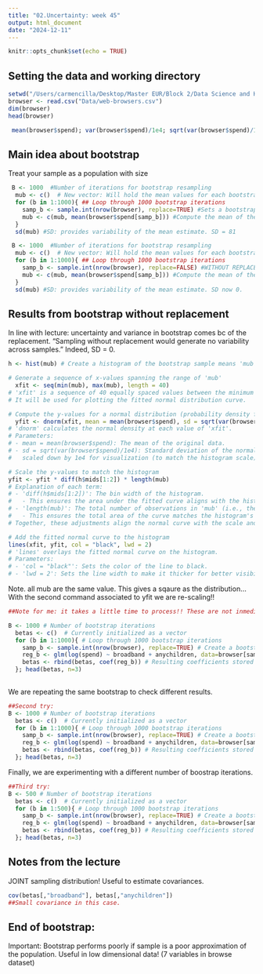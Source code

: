 ```yaml
---
title: "02.Uncertainty: week 45"
output: html_document
date: "2024-12-11"
---
```


```r
knitr::opts_chunk$set(echo = TRUE)
```

## Setting the data and working directory
```r
setwd("/Users/carmencilla/Desktop/Master EUR/Block 2/Data Science and HR Analytics/FEM11213-Coronas/")
browser <- read.csv("Data/web-browsers.csv")
dim(browser)
head(browser)
```

```r
 mean(browser$spend); var(browser$spend)/1e4; sqrt(var(browser$spend)/1e4)
```

## Main idea about bootstrap
Treat your sample as a population with size 
```r
 B <- 1000  #Number of iterations for bootstrap resampling
  mub <- c()  # New vector: Will hold the mean values for each bootstrap sample
  for (b in 1:1000){ ## Loop through 1000 bootstrap iterations
    samp_b <- sample.int(nrow(browser), replace=TRUE) #Sets a bootstrap sample by randomly sampling row indices (with replacement)
    mub <- c(mub, mean(browser$spend[samp_b])) #Compute the mean of the 'spend' column for the current bootstrap sample and the mean to the vect (mub)
  }
  sd(mub) #SD: provides variability of the mean estimate. SD = 81
```
```r
 B <- 1000  #Number of iterations for bootstrap resampling
  mub <- c()  # New vector: Will hold the mean values for each bootstrap sample
  for (b in 1:1000){ ## Loop through 1000 bootstrap iterations
    samp_b <- sample.int(nrow(browser), replace=FALSE) #WITHOUT REPLACEMENT
    mub <- c(mub, mean(browser$spend[samp_b])) #Compute the mean of the 'spend' column for the current bootstrap sample and the mean to the vect (mub)
  }
  sd(mub) #SD: provides variability of the mean estimate. SD now 0. 
```
## Results from bootstrap without replacement
  In line with lecture: uncertainty and variance in bootstrap comes bc of the replacement. 
  "Sampling without replacement would generate no variability across samples." Indeed, SD = 0. 
```r

h <- hist(mub) # Create a histogram of the bootstrap sample means 'mub'

# Generate a sequence of x-values spanning the range of 'mub'
  xfit <- seq(min(mub), max(mub), length = 40)  
# 'xfit' is a sequence of 40 equally spaced values between the minimum and maximum of 'mub'.
# It will be used for plotting the fitted normal distribution curve.

# Compute the y-values for a normal distribution (probability density function)
  yfit <- dnorm(xfit, mean = mean(browser$spend), sd = sqrt(var(browser$spend)/1e4))  
# 'dnorm' calculates the normal density at each value of 'xfit'.
# Parameters:
# - mean = mean(browser$spend): The mean of the original data.
# - sd = sqrt(var(browser$spend)/1e4): Standard deviation of the normal distribution,
#   scaled down by 1e4 for visualization (to match the histogram scale).

# Scale the y-values to match the histogram
yfit <- yfit * diff(h$mids[1:2]) * length(mub)  
# Explanation of each term:
# - 'diff(h$mids[1:2])': The bin width of the histogram.
#   - This ensures the area under the fitted curve aligns with the histogram's bin sizes.
# - 'length(mub)': The total number of observations in 'mub' (i.e., the histogram's total count).
#   - This ensures the total area of the curve matches the histogram's total area.
# Together, these adjustments align the normal curve with the scale and range of the histogram.

# Add the fitted normal curve to the histogram
lines(xfit, yfit, col = "black", lwd = 2)  
# 'lines' overlays the fitted normal curve on the histogram.
# Parameters:
# - 'col = "black"': Sets the color of the line to black.
# - 'lwd = 2': Sets the line width to make it thicker for better visibility.
```
Note. all mub are the same value. This gives a sqaure as the distribution... With the second command associated to yfit we are re-scaling!! 


```r

##Note for me: it takes a little time to process!! These are not inmediate processes!!!!

B <- 1000 # Number of bootstrap iterations
  betas <- c()  # Currently initialized as a vector
  for (b in 1:1000){ # Loop through 1000 bootstrap iterations
    samp_b <- sample.int(nrow(browser), replace=TRUE) # Create a bootstrap sample by sampling row indices with replacement 
    reg_b <- glm(log(spend) ~ broadband + anychildren, data=browser[samp_b,]) # Fit a regression model using the bootstrap sample (uses variables in the dataset!)
    betas <- rbind(betas, coef(reg_b)) # Resulting coefficients stored in the empty vector. 
  }; head(betas, n=3)
  
```

We are repeating the same bootstrap to check different results. 
```r

##Second try:
B <- 1000 # Number of bootstrap iterations
  betas <- c()  # Currently initialized as a vector
  for (b in 1:1000){ # Loop through 1000 bootstrap iterations
    samp_b <- sample.int(nrow(browser), replace=TRUE) # Create a bootstrap sample by sampling row indices with replacement 
    reg_b <- glm(log(spend) ~ broadband + anychildren, data=browser[samp_b,]) # Fit a regression model using the bootstrap sample (uses variables in the dataset!)
    betas <- rbind(betas, coef(reg_b)) # Resulting coefficients stored in the empty vector. 
  }; head(betas, n=3)
```

Finally, we are experimenting with a different number of boostrap iterations. 
```r

##Third try:
B <- 500 # Number of bootstrap iterations
  betas <- c()  # Currently initialized as a vector
  for (b in 1:500){ # Loop through 1000 bootstrap iterations
    samp_b <- sample.int(nrow(browser), replace=TRUE) # Create a bootstrap sample by sampling row indices with replacement 
    reg_b <- glm(log(spend) ~ broadband + anychildren, data=browser[samp_b,]) # Fit a regression model using the bootstrap sample (uses variables in the dataset!)
    betas <- rbind(betas, coef(reg_b)) # Resulting coefficients stored in the empty vector. 
  }; head(betas, n=3)
```

## Notes from the lecture
JOINT sampling distribution! Useful to estimate covariances. 
```r
cov(betas[,"broadband"], betas[,"anychildren"])
##Small covariance in this case. 
```


## End of bootstrap: 
Important: Bootstrap performs poorly if sample is a poor approximation of the population.
Useful in low dimensional data! (7 variables in browse dataset)
